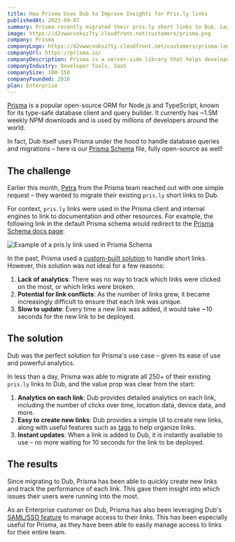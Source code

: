```yaml
---
title: How Prisma Uses Dub to Improve Insights for Pris.ly links
publishedAt: 2023-09-07
summary: Prisma recently migrated their pris.ly short links to Dub. Learn why they chose Dub and how it has helped them better understand their users' needs.
image: https://d2vwwcvoksz7ty.cloudfront.net/customers/prisma.png
company: Prisma
companyLogo: https://d2vwwcvoksz7ty.cloudfront.net/customers/prisma-logo.png
companyUrl: https://prisma.io/
companyDescription: Prisma is a server-side library that helps developers read and write data to the database in an intuitive, efficient and safe way.
companyIndustry: Developer Tools, SaaS
companySize: 100-150
companyFounded: 2016
plan: Enterprise
---
```


[Prisma](https://prisma.io/) is a popular open-source ORM for Node.js and TypeScript, known for its type-safe database client and query builder. It currently has ~1.5M weekly NPM downloads and is used by millions of developers around the world.

<GithubRepo url="https://github.com/prisma/prisma" />

In fact, Dub itself uses Prisma under the hood to handle database queries and migrations – here is our [Prisma Schema](https://github.com/steven-tey/dub/blob/main/prisma/schema.prisma) file, fully open-source as well!

## The challenge

Earlier this month, [Petra](https://twitter.com/petradonka) from the Prisma team reached out with one simple request – they wanted to migrate their existing `pris.ly` short links to Dub.

For context, `pris.ly` links were used in the Prisma client and internal engines to link to documentation and other resources. For example, the following link in the default Prisma schema would redirect to the [Prisma Schema docs page](https://www.prisma.io/docs/concepts/components/prisma-schema):

<Image
  alt="Example of a pris.ly link used in Prisma Schema"
  src="https://d2vwwcvoksz7ty.cloudfront.net/customers/prisma-schema.png"
  width={1310}
  height={684}
/>

In the past, Prisma used a [custom-built solution](https://github.com/prisma/pris.ly) to handle short links. However, this solution was not ideal for a few reasons:

1. **Lack of analytics**: There was no way to track which links were clicked on the most, or which links were broken.
2. **Potential for link conflicts**: As the number of links grew, it became increasingly difficult to ensure that each link was unique.
3. **Slow to update**: Every time a new link was added, it would take ~10 seconds for the new link to be deployed.

<Quote
  author="Petra Donka"
  authorSrc="https://d2vwwcvoksz7ty.cloudfront.net/customers/prisma-petra.png"
  title="Head of Developer Relations"
  company="Prisma"
  companySrc="https://d2vwwcvoksz7ty.cloudfront.net/customers/prisma-logo.png"
  text="We wanted something that not only enables everyone at Prisma to create short links easily, but also provides more analytics for those links."
/>

## The solution

Dub was the perfect solution for Prisma's use case – given its ease of use and powerful analytics.

In less than a day, Prisma was able to migrate all 250+ of their existing `pris.ly` links to Dub, and the value prop was clear from the start:

1. **Analytics on each link**: Dub provides detailed analytics on each link, including the number of clicks over time, location data, device data, and more.
2. **Easy to create new links**: Dub provides a simple UI to create new links, along with useful features such as [tags](/help/article/how-to-use-tags) to help organize links.
3. **Instant updates**: When a link is added to Dub, it is instantly available to use – no more waiting for 10 seconds for the link to be deployed.

<Quote
  author="Petra Donka"
  authorSrc="https://d2vwwcvoksz7ty.cloudfront.net/customers/prisma-petra.png"
  title="Head of Developer Relations"
  company="Prisma"
  companySrc="https://d2vwwcvoksz7ty.cloudfront.net/customers/prisma-logo.png"
  text="Dub is a fantastic product – the value prop was clear in just 5 mins of us going live with it."
/>

## The results

Since migrating to Dub, Prisma has been able to quickly create new links and track the performance of each link. This gave them insight into which issues their users were running into the most.

<Quote
  author="Marc Hess"
  authorSrc="https://d2vwwcvoksz7ty.cloudfront.net/customers/prisma-marc.jpeg"
  title="Senior Developer Advocate"
  company="Prisma"
  companySrc="https://d2vwwcvoksz7ty.cloudfront.net/customers/prisma-logo.png"
  text="Dub makes it so much easier to quickly create links when helping users on Twitter, Slack, or Discord – as well as track the performance of those links. Really awesome product!"
/>

As an Enterprise customer on Dub, Prisma has also been leveraging Dub's [SAML/SSO feature](/help/category/saml-sso) to manage access to their links. This has been especially useful for Prisma, as they have been able to easily manage access to links for their entire team.
